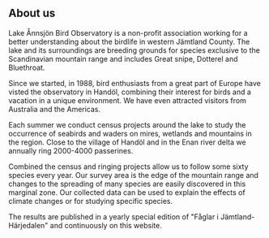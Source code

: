 ## About us

Lake Ånnsjön Bird Observatory is a non-profit association working for a better understanding about the birdlife in western Jämtland County. The lake and its surroundings are breeding grounds for species exclusive to the Scandinavian mountain range and includes Great snipe, Dotterel and Bluethroat.

Since we started, in 1988, bird enthusiasts from a great part of Europe have visted the observatory in Handöl, combining their interest for birds and a vacation in a unique environment. We have even attracted visitors from Australia and the Americas.

Each summer we conduct census projects around the lake to study the occurrence of seabirds and waders on mires, wetlands and mountains in the region. Close to the village of Handöl and in the Enan river delta we annually ring 2000-4000 passerines.

Combined the census and ringing projects allow us to follow some sixty species every year. Our survey area is the edge of the mountain range and changes to the spreading of many species are easily discovered in this marginal zone. Our collected data can be used to explain the effects of climate changes or for studying specific species.

The results are published in a yearly special edition of "Fåglar i Jämtland-Härjedalen" and continuously on this website.
